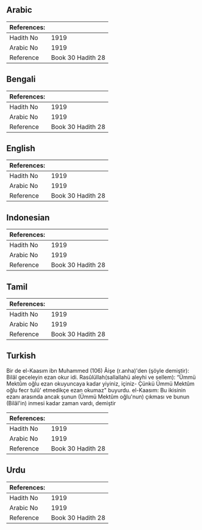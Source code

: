 ## Arabic


<div dir="rtl" lang="ar" style={{fontSize:'larger',backgroundColor:'#f8f9fa',padding:20}}>

</div>
<div style={{backgroundColor:'#f8f9fa',padding:20, marginBottom: 10}}><table> <thead> <tr> <th>References:</th> <th></th> </tr> </thead> <tbody><tr><td>Hadith No</td><td>1919</td></tr><tr><td>Arabic No</td><td>1919</td></tr><tr><td>Reference</td><td>Book 30 Hadith 28</td></tr></tbody></table></div>

## Bengali


<div dir="ltr" lang="bn" style={{fontSize:'larger',backgroundColor:'#f8f9fa',padding:20}}>

</div>
<div style={{backgroundColor:'#f8f9fa',padding:20, marginBottom: 10}}><table> <thead> <tr> <th>References:</th> <th></th> </tr> </thead> <tbody><tr><td>Hadith No</td><td>1919</td></tr><tr><td>Arabic No</td><td>1919</td></tr><tr><td>Reference</td><td>Book 30 Hadith 28</td></tr></tbody></table></div>

## English


<div dir="ltr" lang="en" style={{fontSize:'larger',backgroundColor:'#f8f9fa',padding:20}}>

</div>
<div style={{backgroundColor:'#f8f9fa',padding:20, marginBottom: 10}}><table> <thead> <tr> <th>References:</th> <th></th> </tr> </thead> <tbody><tr><td>Hadith No</td><td>1919</td></tr><tr><td>Arabic No</td><td>1919</td></tr><tr><td>Reference</td><td>Book 30 Hadith 28</td></tr></tbody></table></div>

## Indonesian


<div dir="ltr" lang="id" style={{fontSize:'larger',backgroundColor:'#f8f9fa',padding:20}}>

</div>
<div style={{backgroundColor:'#f8f9fa',padding:20, marginBottom: 10}}><table> <thead> <tr> <th>References:</th> <th></th> </tr> </thead> <tbody><tr><td>Hadith No</td><td>1919</td></tr><tr><td>Arabic No</td><td>1919</td></tr><tr><td>Reference</td><td>Book 30 Hadith 28</td></tr></tbody></table></div>

## Tamil


<div dir="ltr" lang="ta" style={{fontSize:'larger',backgroundColor:'#f8f9fa',padding:20}}>

</div>
<div style={{backgroundColor:'#f8f9fa',padding:20, marginBottom: 10}}><table> <thead> <tr> <th>References:</th> <th></th> </tr> </thead> <tbody><tr><td>Hadith No</td><td>1919</td></tr><tr><td>Arabic No</td><td>1919</td></tr><tr><td>Reference</td><td>Book 30 Hadith 28</td></tr></tbody></table></div>

## Turkish


<div dir="ltr" lang="tr" style={{fontSize:'larger',backgroundColor:'#f8f9fa',padding:20}}>
Bir de el-Kaasım ibn Muhammed (106) Âişe (r.anha)'den (şöyle demiştir): Bilâl geceleyin ezan okur idi. Rasûlüllah(sallallahü aleyhi ve sellem): “Ümmü Mektûm oğlu ezan okuyuncaya kadar yiyiniz, içiniz- Çünkü Ümmü Mektûm oğlu fecr tulû' etmedikçe ezan okumaz" buyurdu. el-Kaasım: Bu ikisinin ezanı arasında ancak şunun (Ümmü Mektûm oğlu'nun) çıkması ve bunun (Bilâl'in) inmesi kadar zaman vardı, demiştir
</div>
<div style={{backgroundColor:'#f8f9fa',padding:20, marginBottom: 10}}><table> <thead> <tr> <th>References:</th> <th></th> </tr> </thead> <tbody><tr><td>Hadith No</td><td>1919</td></tr><tr><td>Arabic No</td><td>1919</td></tr><tr><td>Reference</td><td>Book 30 Hadith 28</td></tr></tbody></table></div>

## Urdu


<div dir="rtl" lang="ur" style={{fontSize:'larger',backgroundColor:'#f8f9fa',padding:20}}>

</div>
<div style={{backgroundColor:'#f8f9fa',padding:20, marginBottom: 10}}><table> <thead> <tr> <th>References:</th> <th></th> </tr> </thead> <tbody><tr><td>Hadith No</td><td>1919</td></tr><tr><td>Arabic No</td><td>1919</td></tr><tr><td>Reference</td><td>Book 30 Hadith 28</td></tr></tbody></table></div>